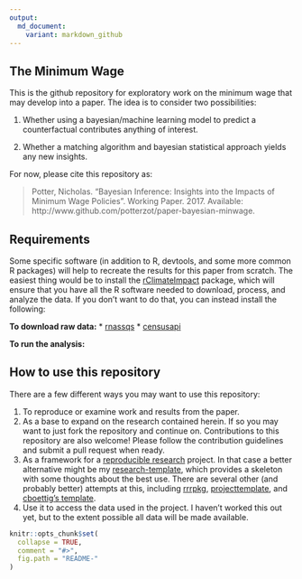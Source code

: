 ```yaml
---
output:
  md_document:
    variant: markdown_github
---
```


<!-- README.md is generated from README.Rmd. Please edit that file -->

## The Minimum Wage

This is the github repository for exploratory work on the minimum wage that may develop into a paper. The idea is to consider two possibilities:

1. Whether using a bayesian/machine learning model to predict a counterfactual contributes anything of interest.

2. Whether a matching algorithm and bayesian statistical approach yields any new insights.

For now, please cite this repository as:

>  Potter, Nicholas. "Bayesian Inference: Insights into the Impacts of Minimum Wage Policies". Working Paper. 2017. Available: http://www.github.com/potterzot/paper-bayesian-minwage.

## Requirements
Some specific software (in addition to R, devtools, and some more common R packages) will help to recreate the results for this paper from scratch. The easiest thing would be to install the [rClimateImpact](https://github.com/potterzot/climate-impact/tree/master/rClimateImpact) package, which will ensure that you have all the R software needed to download, process, and analyze the data. If you don't want to do that, you can instead install the following:

**To download raw data:**
* [rnassqs](https://github.com/potterzot/rnassqs)
* [censusapi](https://github.com/hrecht/censusapi)

**To run the analysis:**


## How to use this repository
There are a few different ways you may want to use this repository:

1. To reproduce or examine work and results from the paper.
2. As a base to expand on the research contained herein. If so you may want to just fork the repository and continue on. Contributions to this repository are also welcome! Please follow the contribution guidelines and submit a pull request when ready.
3. As a framework for a [reproducible research]() project. In that case a better alternative might be my [research-template](github.com/potterzot/research-template), which provides a skeleton with some thoughts about the best use. There are several other (and probably better) attempts at this, including [rrrpkg](https://github.com/ropensci/rrrpkg), [projecttemplate](http://projecttemplate.net/), and [cboettig's template](https://github.com/cboettig/template).
3. Use it to access the data used in the project. I haven't worked this out yet, but to the extent possible all data will be made available.

```r
knitr::opts_chunk$set(
  collapse = TRUE,
  comment = "#>",
  fig.path = "README-"
)
```
